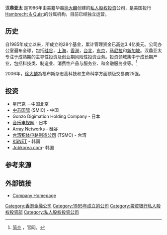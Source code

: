 {{Infobox company 
|name   = 汉鼎亚太<br>H&Q Asia Pacific
|logo   = [[Image:HQ-asia-pacific-logo.png|253px]] 
|type   = [[私人股权|私人股权]] 
|foundation     = {{start date and age|1986}}
|location       = {{HKG}}
|industry       = [[私人股权投资|私人股权投资]] 
|products       = [[投资|投资]], [[私募基金|私募基金]]
|assets         = $21 亿美元  
|homepage       = [http://www.hqap.com www.hqap.com] 
|num_employees  = 
}}
'''汉鼎亚太''' 是1986年由美籍华裔[[徐大麟|徐大麟]]创建的[[私人股权投资|私人股权投资]]公司，是美国投行[[Hambrecht_&_Quist|Hambrecht & Quist]]的分属机构，目前已经独立运营。

==历史==
自1985年成立以来，所成立的28个基金，累计管理资金已高达3.4亿美元。公司办公室遍布全球，包括[[硅谷|硅谷]]，[[上海|上海]]，[[香港|香港]]，[[台北|台北]]，[[东京|东京]]，[[马尼拉|马尼拉]]和[[新加坡|新加坡]]。汉鼎亚太专注于成熟期的主导性投资及创业期风险性投资业务。投资领域集中于成长期产业，包括科技类、制造业、消费性产品与服务业、和金融服务业等。<ref>[http://www.hqap.com/cn/about_us.php 简介] {{Wayback|url=http://www.hqap.com/cn/about_us.php |date=20160920012724 }}，官网。</ref>

2006年，[[徐大麟|徐大麟]]為福布斯杂志高科技和生命科学方面顶级交易商25强。

==投资==
* [[星巴克|星巴克]] －中国北京
* [[中芯国际|中芯国际]] (SMIC) - 中国
* Gonzo Digimation Holding Company - 日本
* [[音乐电视网|音乐电视网]] - 日本
* [[Array_Networks|Array Networks]] - 硅谷
* [[台湾积体电路制造公司|台湾积体电路制造公司]] (TSMC) - 台湾
* [[KSNET|KSNET]] - 韩国
* [[Jobkorea.com|Jobkorea.com]]- 韩国

==参考来源==
{{Reflist}}

==外部链接==
*[http://www.hqap.com Company Homepage] {{Wayback|url=http://www.hqap.com/ |date=20210227134843 }}

{{DEFAULTSORT:HandQ Asia Pacific}}
[[Category:香港金融公司|Category:香港金融公司]]
[[Category:1985年成立的公司|Category:1985年成立的公司]]
[[Category:投资银行私人股权投资部|Category:投资银行私人股权投资部]]
[[Category:私人股权投资公司|Category:私人股权投资公司]]